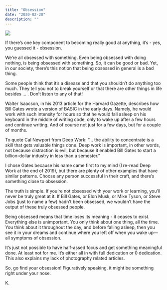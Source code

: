 ```yaml
---
title: "Obsession"
date: "2020-02-28"
description: ""
---
```


![](daniele-levis-pelusi-88q5y8oHQto-unsplash.jpg)

If there’s one key component to becoming really good at anything, it’s - yes, you guessed it - obsession.

We’re all obsessed with something. Even being obsessed with doing nothing, is being obsessed with something. So, it can be good or bad. Yet, in our society, there’s this notion that being obsessed in general is a bad thing.

Some people think that it’s a disease and that you shouldn’t do anything too much. They tell you not to break yourself or that there are other things in life besides … . Don’t listen to any of that!

Walter Isaacson, in his 2013 article for the Harvard Gazette, describes how Bill Gates wrote a version of BASIC in the early days. Namely, he would work with such intensity for hours so that he would fall asleep on his keyboard in the middle of writing code, only to wake up after a few hours and continue writing. And of course not just for a few days, but for a couple of months.

To quote Cal Newport from Deep Work: “… the ability to concentrate is a skill that gets valuable things done. Deep work is important, in other words, not because distraction is evil, but because it enabled Bill Gates to start a billion-dollar industry in less than a semester.”

I chose Gates because his name came first to my mind (I re-read Deep Work at the end of 2019), but there are plenty of other examples that have similar patterns. Choose any person successful in their craft, and there’s something close to obsession.

The truth is simple. If you’re not obsessed with your work or learning, you’ll never be truly great at it. If Bill Gates, or Elon Musk, or Mike Tyson, or Steve Jobs (just to name a few) hadn’t been obsessed, we wouldn’t have the output of these truly obsessed people.

Being obsessed means that time loses its meaning - it ceases to exist. Everything else is unimportant. You only think about one thing, all the time. You think about it throughout the day, and before falling asleep, then you see it in your dreams and continue where you left off when you wake up—all symptoms of obsession.

It’s just not possible to have half-assed focus and get something meaningful done. At least not for me. It’s either all in with full dedication or 0 dedication. This also explains my lack of photography related articles.

So, go find your obsession! Figuratively speaking, it might be something right under your nose.

K.
